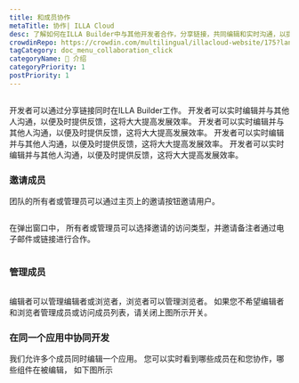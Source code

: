 ```yaml
---
title: 和成员协作
metaTitle: 协作| ILLA Cloud
desc: 了解如何在ILLA Builder中与其他开发者合作，分享链接，共同编辑和实时沟通，以提高开发效率。
crowdinRepo: https://crowdin.com/multilingual/illacloud-website/175?languages=zhcn&filter=basic&value=0
tagCategory: doc_menu_collaboration_click
categoryName: 👋 介绍
categoryPriority: 1
postPriority: 1
---
```


## <h2 hidden>与成员合作</h2>

开发者可以通过分享链接同时在ILLA Builder工作。 开发者可以实时编辑并与其他人沟通，以便及时提供反馈，这将大大提高发展效率。 开发者可以实时编辑并与其他人沟通，以便及时提供反馈，这将大大提高发展效率。 开发者可以实时编辑并与其他人沟通，以便及时提供反馈，这将大大提高发展效率。 开发者可以实时编辑并与其他人沟通，以便及时提供反馈，这将大大提高发展效率。

### 邀请成员

团队的所有者或管理员可以通过主页上的邀请按钮邀请用户。 

<img src='https://cdn.illacloud.com/official-website/img/docs/assemble/collaboration.png' alt="" />

在弹出窗口中， 所有者或管理员可以选择邀请的访问类型，并邀请备注者通过电子邮件或链接进行合作。

<img src='https://cdn.illacloud.com/official-website/img/docs/assemble/collaboration(1).png' alt="" />

### 管理成员

<img src='https://cdn.illacloud.com/official-website/img/docs/assemble/collaboration(2).png' alt="" />

编辑者可以管理编辑者或浏览者，浏览者可以管理浏览者。 如果您不希望编辑者和浏览者管理成员或访问成员列表，请关闭上图所示开关。

### 在同一个应用中协同开发

我们允许多个成员同时编辑一个应用。 您可以实时看到哪些成员在和您协作，哪些组件在被编辑， 如下图所示 

<img src='https://cdn.illacloud.com/official-website/img/docs/assemble/collaboration(3).png' alt="" />
